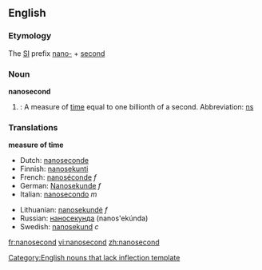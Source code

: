 ==English==
{{wikipediapar|second}}

===Etymology===

The [[SI]] prefix [[nano-]] + [[second]]

===Noun===
'''nanosecond'''

#{{time}}: A measure of [[time]] equal to one billionth of a second.  Abbreviation: [[ns]]

===Translations===
'''measure of time'''
{{top}}
*Dutch: [[nanoseconde]]
*Finnish: [[nanosekunti]]
*French: [[nanoséconde]] ''f''
*German: [[Nanosekunde]] ''f''
*Italian: [[nanosecondo]] ''m''
{{mid}}
*Lithuanian: [[nanosekundė]] ''f''
*Russian: [[наносекунда]] (nanos'ekúnda) {{f}}
*Swedish: [[nanosekund]] ''c''
{{bottom}}

[[Category:English nouns that lack inflection template]]

[[fr:nanosecond]]
[[vi:nanosecond]]
[[zh:nanosecond]]